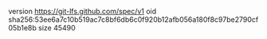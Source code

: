 version https://git-lfs.github.com/spec/v1
oid sha256:53ee6a7c10b519ac7c8bf6db6c0f920b12afb056a180f8c97be2790cf05b1e8b
size 45490
